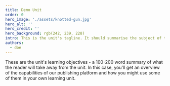 ```yaml
---
title: Demo Unit
order: 0
hero_image: './assets/knotted-gun.jpg'
hero_alt: ''
hero_credit: ''
hero_background: rgb(242, 239, 228)
intro: This is the unit's tagline. It should summarise the subject of the unit in 20-50 words and encourage the viewer to read on. The image to the right or below this text is the unit's thumbnail. The "Start" button takes students to the unit's first chapter.
authors:
  - doe
---
```


These are the unit's learning objectives - a 100-200 word summary of what the reader will take away from the unit. In this case, you'll get an overview of the capabilities of our publishing platform and how you might use some of them in your own learning unit.
